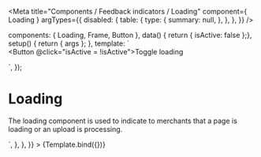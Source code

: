 

<Meta
  title="Components / Feedback indicators / Loading"
  component={ Loading }
  argTypes={{
    disabled: {
      table: {
        type: {
          summary: null,
        },
      },
    },
  }}
/>

  components: { Loading, Frame, Button },
  data() { return { isActive: false };},
  setup() { return { args }; },
  template: `<Frame>
    <Loading v-if="isActive" />
    <br/>
    <Button @click="isActive = !isActive">Toggle loading</Button>
  </Frame>`,
});

# Loading

The loading component is used to indicate to merchants that a page is loading or an upload is processing.

<Canvas>
  <Story
    name="Loading"
    inline={false}
    height="100px"
    parameters={{
      docs: {
        source: {
          code: dedent`
            <Frame><Loading v-if="isActive" /></Frame>
          `,
        },
      },
    }}
  >
    {Template.bind({})}
  </Story>
</Canvas>

<ArgsTable story="Loading" />
